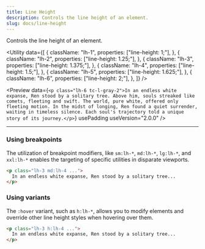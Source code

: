 ```yaml
---
title: Line Height
description: Controls the line height of an element.
slug: docs/line-height
---
```


Controls the line height of an element.

<Utility
  data={[
    {
      className: "lh-1",
      properties: ["line-height: 1;"],
    },
    {
      className: "lh-2",
      properties: ["line-height: 1.25;"],
    },
    {
      className: "lh-3",
      properties: ["line-height: 1.375;"],
    },
    {
      className: "lh-4",
      properties: ["line-height: 1.5;"],
    },
    {
      className: "lh-5",
      properties: ["line-height: 1.625;"],
    },
    {
      className: "lh-6",
      properties: ["line-height: 2;"],
    },
  ]}
/>

<Preview
  data={`<p class="lh-6 tc-l-gray-2">In an endless white expanse, Ren stood by a solitary tree. Above him, souls streaked like comets, fleeting and swift. The world, pure white, offered only fleeting motion. In the midst of longing, Ren found a quiet surrender, waiting in timeless silence. Each soul's trajectory told a unique story of its journey.</p>`}
  usePadding
  useVersion="2.0.0"
/>

---

### Using breakpoints

The utilization of breakpoint modifiers, like `sm:lh-*`, `md:lh-*`, `lg:lh-*`, and `xxl:lh-*` enables the targeting of specific utilities in disparate viewports.

```html "md:lh-4"
<p class="lh-3 md:lh-4 ...">
  In an endless white expanse, Ren stood by a solitary tree...
</p>
```

### Using variants

The `:hover` variant, such as `h:lh-*`, allows you to modify elements and override other line height styles when hovering over them.

```html "h:lh-4"
<p class="lh-3 h:lh-4 ...">
  In an endless white expanse, Ren stood by a solitary tree...
</p>
```
